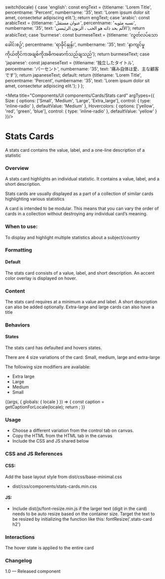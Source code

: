 
  switch(locale) {
    case 'english': const engText = {titlename: 'Lorem Title', percentname: 'Percent', numbername: '35', text: 'Lorem ipsum dolor sit amet, consectetur adipiscing elit.'}; return engText;
    case 'arabic': const arabicText = {titlename: 'عنوان مستقل', percentname: 'نسبه مئويه', numbername: '35', text: 'الألم بحد ذاته هو الحب ، الزبون الرئيسي'}; return arabicText;
    case 'burmese': const burmeseText = {titlename: 'လွတ်လပ်သောခေါင်းစဉ်', percentname: 'ရာခိုင်နှုန်း', numbername: '35', text: 'နာကျင်မှုကိုယ်တိုင်ကအချစ်ကိုအဓိကဖောက်သည်ချသည်'}; return burmeseText;
    case 'japanese': const japaneseText = {titlename: '独立したタイトル', percentname: 'パーセント', numbername: '35', text: '痛み自体は愛、主な顧客です'}; return japaneseText;
    default:
      return {titlename: 'Lorem Title', percentname: 'Percent', numbername: '35', text: 'Lorem ipsum dolor sit amet, consectetur adipiscing elit.'};
  }
};

<Meta title="Components/UI components/Cards/Stats card" argTypes={{
  Size: {
    options: ['Small', 'Medium', 'Large', 'Extra_large'],
    control: { type: 'inline-radio' },
    defaultValue: 'Medium'
  },
  Hovercolors: {
    options: ['yellow', 'red', 'green', 'blue'],
    control: { type: 'inline-radio' },
    defaultValue: 'yellow'
  }
}}/>

# Stats Cards

A stats card contains the value, label, and a one-line description of a statistic

### Overview
A stats card highlights an individual statistic. It contains a value, label, and a short description.

Stats cards are usually displayed as a part of a collection of similar cards highlighting various statistics

A card is intended to be modular. This means that you can vary the order of cards in a collection without destroying any individual card’s meaning.

### When to use:

To display and highlight multiple statistics about a subject/country

### Formatting

#### Default
The stats card consists of a value, label, and short description. An accent color overlay is displayed on hover.

### Content
The stats card requires at a minimum a value and label. A short description can also be added optionally.
Extra-large and large cards can also have a title

### Behaviors

#### States
The stats card has defaulted and hovers states. 

There are 4 size variations of the card: Small, medium, large and extra-large

The following size modifiers are available:

- Extra large
- Large
- Medium
- Small

<Canvas>
<Story name="Stats card">
  {(args, { globals: { locale } }) => {
    const caption = getCaptionForLocale(locale);
    return <StatsCards title={caption.titlename} percent={caption.percentname} content={caption.text} number={caption.numbername} {...args}></StatsCards>;
  }}
</Story>
</Canvas>

### Usage
- Choose a different variation from the control tab on canvas.
- Copy the HTML from the HTML tab in the canvas
- Include the CSS and JS shared below

### CSS and JS References

#### CSS:

Add the base layout style from dist/css/base-minimal.css
- dist/css/components/stats-cards.min.css

#### JS:
- Include dist/js/font-resize.min.js if the larger text (digit in the card) needs to be auto resize based on the container size. Target the text to be resized by initializing the function like this: fontResize('.stats-card h2')

### Interactions
The hover state is applied to the entire card

### Changelog
1.0 — Released component
